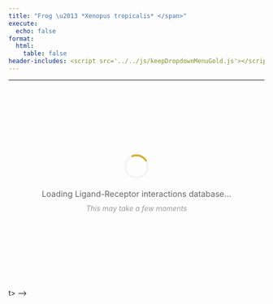 ```yaml
---
title: "Frog \u2013 *Xenopus tropicalis* </span>"
execute:
  echo: false
format:
  html:
    table: false
header-includes: <script src='../../js/keepDropdownMenuGold.js'></script>
---
```


***

```{=html}
<style>
.loading-container {
  display: flex;
  flex-direction: column;
  align-items: center;
  justify-content: center;
  min-height: 300px;
  padding: 40px 20px;
  text-align: center;
}
.loading-spinner {
  width: 40px;
  height: 40px;
  border: 4px solid #f3f3f3;
  border-top: 4px solid #d4af37;
  border-radius: 50%;
  animation: spin 1s linear infinite;
  margin-bottom: 20px;
}
@keyframes spin {
  0% { transform: rotate(0deg); }
  100% { transform: rotate(360deg); }
}
.loading-text {
  font-size: 16px;
  color: #666;
  margin-bottom: 10px;
}
.loading-subtext {
  font-size: 14px;
  color: #999;
  font-style: italic;
}
</style>

<div id="loading-widget" class="loading-container">
  <div class="loading-spinner"></div>
  <div class="loading-text">Loading Ligand-Receptor interactions database...</div>
  <div class="loading-subtext">This may take a few moments</div>
</div>

<div id="table-content-frog" style="opacity: 0;">
<!-- Injected automatically via Jinja -->
{{ table_block }}
</div>
t>
-->

```




